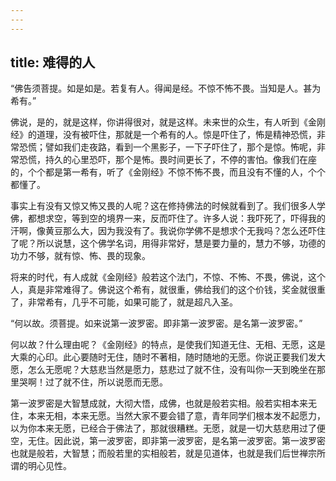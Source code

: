 ```yaml
---
---
---
```

title: 难得的人
---




“佛告须菩提。如是如是。若复有人。得闻是经。不惊不怖不畏。当知是人。甚为希有。”

佛说，是的，就是这样，你讲得很对，就是这样。未来世的众生，有人听到《金刚经》的道理，没有被吓住，那就是一个希有的人。惊是吓住了，怖是精神恐慌，非常恐慌；譬如我们走夜路，看到一个黑影子，一下子吓住了，那个是惊。怖呢，非常恐慌，持久的心里恐吓，那个是怖。畏时间更长了，不停的害怕。像我们在座的，个个都是第一希有，听了《金刚经》不惊不怖不畏，而且没有不懂的人，个个都懂了。

事实上有没有又惊又怖又畏的人呢？这在修持佛法的时候就看到了。我们很多人学佛，都想求空，等到空的境界一来，反而吓住了。许多人说：我吓死了，吓得我的汗啊，像黄豆那么大，因为我没有了。我说你学佛不是想求个无我吗？怎么还吓住了呢？所以说慧，这个佛学名词，用得非常好，慧是要力量的，慧力不够，功德的功力不够，就有惊、怖、畏的现象。

将来的时代，有人成就《金刚经》般若这个法门，不惊、不怖、不畏，佛说，这个人，真是非常难得了。佛说这个希有，就很重，佛给我们的这个价钱，奖金就很重了，非常希有，几乎不可能，如果可能了，就是超凡入圣。

“何以故。须菩提。如来说第一波罗密。即非第一波罗密。是名第一波罗密。”

何以故？什么理由呢？《金刚经》的特点，是使我们知道无住、无相、无愿，这是大乘的心印。此心要随时无住，随时不著相，随时随地的无愿。你说正要我们发大愿，怎么无愿呢？大慈悲当然是愿力，慈悲过了就不住，没有叫你一天到晚坐在那里哭啊！过了就不住，所以说愿而无愿。

第一波罗密是大智慧成就，大彻大悟，成佛，也就是般若实相。般若实相本来无住，本来无相，本来无愿。当然大家不要会错了意，青年同学们根本发不起愿力，以为你本来无愿，已经合于佛法了，那就很糟糕。无愿，就是一切大慈悲用过了便空，无住。因此说，第一波罗密，即非第一波罗密，是名第一波罗密。第一波罗密也就是般若，大智慧；而般若里的实相般若，就是见道体，也就是我们后世禅宗所谓的明心见性。